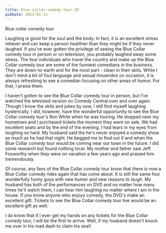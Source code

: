 ```yaml
---
title: blue-collar-comedy-tour-28
pubDate: 2023-01-11
---
```


Blue collar comedy tour

Laughing is good for the soul and the body. In fact, it is an excellent stress reliever and can keep a person healthier than they might be if they never laughed. If you've ever gotten the privilege of seeing the Blue Collar comedy tour in person or on television, you probably laughed away some stress. The four individuals who travel the country and make up the Blue Collar comedy tour are some of the funniest comedians in the business. They are down-to-earth and for the most part - clean in their skits. While I don't mind a bit of foul language and sexual innuendos on occasion, it is always refreshing to see a comedian focusing on other areas of humor. For that, I praise them.

I haven't gotten to see the Blue Collar comedy tour in person, but I've watched the televised version on Comedy Central over and over again. Though I know the skits and jokes by now, I still find myself laughing hysterically. I did, however, have the wonderful opportunity to see the Blue Collar comedy tour's Ron White when he was touring. He stopped near my hometown and I purchased tickets the moment they went on sale. We had excellent seats and by the end of the evening, I had tears in my eyes from laughing so hard. My husband said the he's never enjoyed a comedy show as much as he had that night. He begged me to find out if and when the Blue Collar comedy tour would be coming near our town in the future. I did some research but found nothing local. My mother and father saw Jeff Foxworthy when they were on vacation a few years ago and praised him tremendously. 

Of course, any fans of the Blue Collar comedy tour know that there is now a Blue Collar comedy rides again that has come about. It is still the same four wonderfully funny guys with new humor and new reasons to laugh. My husband has both of the performances on DVD and no matter how many times he'll watch them, I can hear him laughing no matter where I am in the house. If you know anyone who enjoys comedy, the DVD's make an excellent gift. Tickets to see the Blue Collar comedy tour live would be an excellent gift as well. 

I do know that if I ever get my hands on any tickets for the Blue Collar comedy tour, I will be the first to arrive. Well, if my husband doesn't knock me over in his mad dash to claim his seat!
